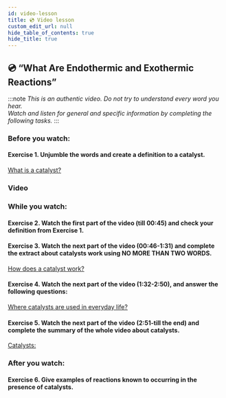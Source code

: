 ```yaml
---
id: video-lesson
title: 💿 Video lesson
custom_edit_url: null
hide_table_of_contents: true
hide_title: true
---
```



## 💿 “What Are Endothermic and Exothermic Reactions”

:::note
_This is an authentic video. Do not try to understand every word you hear._  
_Watch and listen for general and specific information by completing the following tasks._
:::

### Before you watch:

#### Exercise 1. Unjumble the words and create a definition to a catalyst.

<u>What is a catalyst?</u>
<br />
<Frame src="https://learningapps.org/watch?v=pgjvw313j20" height="500px" />

### Video

<ReactPlayer
  url="https://youtu.be/m_9bpZep1QM"
  width="853px"
  height="480px"
  controls={true}
/>

### While you watch:

#### Exercise 2. Watch the first part of the video (till 00:45) and check your definition from Exercise 1.

#### Exercise 3. Watch the next part of the video (00:46-1:31) and complete the extract about catalysts work using NO MORE THAN TWO WORDS.

<u>How does a catalyst work?</u> <br />

<Frame src="https://learningapps.org/watch?v=p2qzbj5tc20" height="400px" />

#### Exercise 4. Watch the next part of the video (1:32-2:50), and answer the following questions:

<u>Where catalysts are used in everyday life?</u>
<br />

<Frame src="https://learningapps.org/watch?v=po6sytwnk20" height="500px" />

#### Exercise 5. Watch the next part of the video (2:51-till the end) and complete the summary of the whole video about catalysts.

<u>Catalysts:</u>
<br />

<Frame src="https://learningapps.org/watch?v=pnc7qb9p520" height="300px" />

### After you watch:

#### Exercise 6. Give examples of reactions known to occurring in the presence of catalysts.
